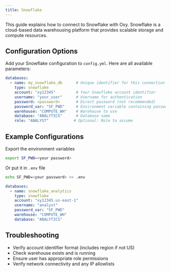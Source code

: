 ```yaml
---
title: Snowflake
---
```


This guide explains how to connect to Snowflake with Oxy. Snowflake is a cloud-based data warehousing platform that provides scalable storage and compute resources.

## Configuration Options

Add your Snowflake configuration to `config.yml`. Here are all available parameters:

```yaml
databases:
  - name: my_snowflake_db      # Unique identifier for this connection
    type: snowflake
    account: "xy12345"         # Your Snowflake account identifier
    username: "your_user"      # Username for authentication
    password: <password>       # Direct password (not recommended)
    password_var: "SF_PWD"     # Environment variable containing password (recommended)
    warehouse: "COMPUTE_WH"    # Warehouse to use
    database: "ANALYTICS"      # Database name
    role: "ANALYST"           # Optional: Role to assume
```

## Example Configurations
<Steps>
<Step title="Prepare password environment variable">

Export the environment variables
```sh
export SF_PWD=<your password>
```
Or put it in `.env` file
```sh
echo SF_PWD=<your password> >> .env
```

</Step>
<Step title="Add Snowflake configuration">

```yaml
databases:
  - name: snowflake_analytics
    type: snowflake
    account: "xy12345.us-east-1"
    username: "analyst"
    password_var: "SF_PWD"
    warehouse: "COMPUTE_WH"
    database: "ANALYTICS"
```

</Step>
</Steps>


## Troubleshooting

- Verify account identifier format (includes region if not US)
- Check warehouse exists and is running
- Ensure user has appropriate role permissions
- Verify network connectivity and any IP allowlists
